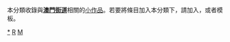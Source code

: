 {{Catnav|頁面分類|各種主題的頁面分類|依中国各省来作的分类|中國各省交通|澳門交通|澳門街道}}
{{hiddencat}}
{{WPSS-cat}}
本分類收錄與'''[[澳門街道|澳門街道]]'''相關的[[Wikipedia:小作品|小作品]]。若要將條目加入本分類下，請加入'''{{tl|MO-street-stub}}'''，或者'''{{tl|澳門道路小作品}}'''模板。

[[Category:澳門街道|*]]
[[Category:澳門小作品|R]]
[[Category:道路小作品|M]]